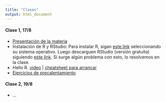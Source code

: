 ```yaml
---
title: "Clases"
output: html_document
---
```

  
#### Clase 1, 17/8

* [Presentación de la materia](https://github.com/guillermosolovey/laboratoriodedatos2021-2C/blob/master/docs/NotebooksTeoricas/Presentacion.pdf)
* Instalación de R y RStudio: Para instalar R, sigan [este link](http://mirror.fcaglp.unlp.edu.ar/CRAN/) seleccionando su sistema operativo. Luego descarguen RStudio (versión gratuita) siguiendo [este link](https://www.rstudio.com/products/rstudio/download/#download). Si surge algún problema con esto, lo resolvemos en la clase. 
* Hello R. [video](https://youtube.com/playlist?list=PLq-WhOVzhK9yqiDESHs1x4zjUCDtQtWtp)  | [cheatsheet para arrancar](docs/NotebooksTeoricas/HelloR/notebook_HelloR.nb.html)
* [Ejercicios de precalentamiento](docs/TrabajosPracticos/HelloR/ejercicios_HelloR.nb.html)


#### Clase 2, 19/8

* ...

